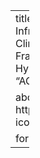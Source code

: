 ---
title: "America's Water: Multiscale Forecasting and Innovation in Infrastructure Design & Management Instruments Is Critical for Climate Adaptation"
author:
  - Upmanu Lall
  - Sankar Arumugam
  - Francesco Cioffi
  - Naresh Devineni
  - James Doss-Gollin
  - Hyun-Han Kwon
  - Balaji Rajagopalan
date: 2020-12-15
details: "AGU Fall Meeting 2020"

about:
  template: solana
  links:
    - href: https://agu.confex.com/agu/fm20/meetingapp.cgi/Paper/681899
      icon: link
      text: 'Link'

format:
  html:
    page-layout: full
---